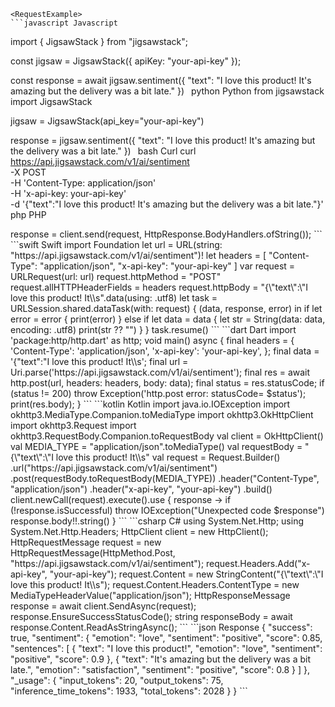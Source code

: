 
    <RequestExample>
    ```javascript Javascript
import { JigsawStack } from "jigsawstack";

const jigsaw = JigsawStack({ apiKey: "your-api-key" });

const response = await jigsaw.sentiment({
      "text": "I love this product! It's amazing but the delivery was a bit late."
})
    ```
    ```python Python
from jigsawstack import JigsawStack

jigsaw = JigsawStack(api_key="your-api-key")

response = jigsaw.sentiment({
      "text": "I love this product! It's amazing but the delivery was a bit late."
})
    ```
    ```bash Curl
curl https://api.jigsawstack.com/v1/ai/sentiment \
 -X POST \
 -H 'Content-Type: application/json' \
 -H 'x-api-key: your-api-key' \
 -d '{"text":"I love this product! It\'s amazing but the delivery was a bit late."}'
    ```
    ```php PHP
<?php
$ch = curl_init();
curl_setopt($ch, CURLOPT_URL, 'https://api.jigsawstack.com/v1/ai/sentiment');
curl_setopt($ch, CURLOPT_RETURNTRANSFER, true);
curl_setopt($ch, CURLOPT_CUSTOMREQUEST, 'POST');
curl_setopt($ch, CURLOPT_HTTPHEADER, [
    'Content-Type: application/json',
    'x-api-key: your-api-key',
]);
curl_setopt($ch, CURLOPT_POSTFIELDS, '{"text":"I love this product! It\\s');

$response = curl_exec($ch);

curl_close($ch);

    ```
    ```ruby Ruby
require 'net/http'

uri = URI('https://api.jigsawstack.com/v1/ai/sentiment')
req = Net::HTTP::Post.new(uri)
req.content_type = 'application/json'
req['x-api-key'] = 'your-api-key'

req.body = '{"text":"I love this product! It\\s'

req_options = {
  use_ssl: uri.scheme == 'https'
}
res = Net::HTTP.start(uri.hostname, uri.port, req_options) do |http|
  http.request(req)
end

    ```
    ```go Go
package main

import (
	"fmt"
	"io"
	"log"
	"net/http"
	"strings"
)

func main() {
	client := &http.Client{}
	var data = strings.NewReader(`{"text":"I love this product! It\s`)
	req, err := http.NewRequest("POST", "https://api.jigsawstack.com/v1/ai/sentiment", data)
	if err != nil {
		log.Fatal(err)
	}
	req.Header.Set("Content-Type", "application/json")
	req.Header.Set("x-api-key", "your-api-key")
	resp, err := client.Do(req)
	if err != nil {
		log.Fatal(err)
	}
	defer resp.Body.Close()
	bodyText, err := io.ReadAll(resp.Body)
	if err != nil {
		log.Fatal(err)
	}
	fmt.Printf("%s\n", bodyText)
}

    ```
    ```java Java
import java.io.IOException;
import java.net.URI;
import java.net.http.HttpClient;
import java.net.http.HttpRequest;
import java.net.http.HttpRequest.BodyPublishers;
import java.net.http.HttpResponse;

HttpClient client = HttpClient.newHttpClient();

HttpRequest request = HttpRequest.newBuilder()
    .uri(URI.create("https://api.jigsawstack.com/v1/ai/sentiment"))
    .POST(BodyPublishers.ofString("{\"text\":\"I love this product! It\\s"))
    .setHeader("Content-Type", "application/json")
    .setHeader("x-api-key", "your-api-key")
    .build();

HttpResponse<String> response = client.send(request, HttpResponse.BodyHandlers.ofString());

    ```
    ```swift Swift
import Foundation

let url = URL(string: "https://api.jigsawstack.com/v1/ai/sentiment")!
let headers = [
    "Content-Type": "application/json",
    "x-api-key": "your-api-key"
]

var request = URLRequest(url: url)
request.httpMethod = "POST"
request.allHTTPHeaderFields = headers
request.httpBody = "{\"text\":\"I love this product! It\\s".data(using: .utf8)

let task = URLSession.shared.dataTask(with: request) { (data, response, error) in
    if let error = error {
        print(error)
    } else if let data = data {
        let str = String(data: data, encoding: .utf8)
        print(str ?? "")
    }
}

task.resume()

    ```
    ```dart Dart
import 'package:http/http.dart' as http;

void main() async {
  final headers = {
    'Content-Type': 'application/json',
    'x-api-key': 'your-api-key',
  };

  final data = '{"text":"I love this product! It\\s';

  final url = Uri.parse('https://api.jigsawstack.com/v1/ai/sentiment');

  final res = await http.post(url, headers: headers, body: data);
  final status = res.statusCode;
  if (status != 200) throw Exception('http.post error: statusCode= $status');

  print(res.body);
}

    ```
    ```kotlin Kotlin
import java.io.IOException
import okhttp3.MediaType.Companion.toMediaType
import okhttp3.OkHttpClient
import okhttp3.Request
import okhttp3.RequestBody.Companion.toRequestBody

val client = OkHttpClient()

val MEDIA_TYPE = "application/json".toMediaType()

val requestBody = "{\"text\":\"I love this product! It\\s"

val request = Request.Builder()
  .url("https://api.jigsawstack.com/v1/ai/sentiment")
  .post(requestBody.toRequestBody(MEDIA_TYPE))
  .header("Content-Type", "application/json")
  .header("x-api-key", "your-api-key")
  .build()

client.newCall(request).execute().use { response ->
  if (!response.isSuccessful) throw IOException("Unexpected code $response")
  response.body!!.string()
}

    ```
    ```csharp C#
using System.Net.Http;
using System.Net.Http.Headers;

HttpClient client = new HttpClient();

HttpRequestMessage request = new HttpRequestMessage(HttpMethod.Post, "https://api.jigsawstack.com/v1/ai/sentiment");

request.Headers.Add("x-api-key", "your-api-key");

request.Content = new StringContent("{\"text\":\"I love this product! It\\s");
request.Content.Headers.ContentType = new MediaTypeHeaderValue("application/json");

HttpResponseMessage response = await client.SendAsync(request);
response.EnsureSuccessStatusCode();
string responseBody = await response.Content.ReadAsStringAsync();

    ```
    </RequestExample>
    <ResponseExample>
    ```json Response
{
      "success": true,
      "sentiment": {
            "emotion": "love",
            "sentiment": "positive",
            "score": 0.85,
            "sentences": [
                  {
                        "text": "I love this product!",
                        "emotion": "love",
                        "sentiment": "positive",
                        "score": 0.9
                  },
                  {
                        "text": "It's amazing but the delivery was a bit late.",
                        "emotion": "satisfaction",
                        "sentiment": "positive",
                        "score": 0.8
                  }
            ]
      },
      "_usage": {
            "input_tokens": 20,
            "output_tokens": 75,
            "inference_time_tokens": 1933,
            "total_tokens": 2028
      }
}
    ```
    </ResponseExample>
    
    